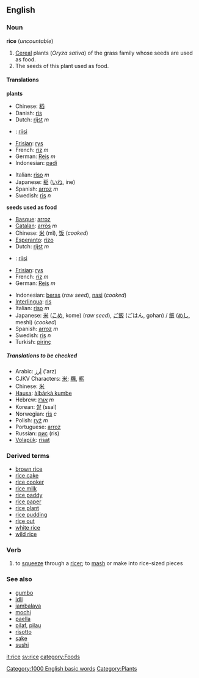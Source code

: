 ==English==
=== Noun ===
'''rice''' (''uncountable'')

#<!--DefNOryza_sativa-->[[Cereal]] plants (''Oryza sativa'') of the grass family whose seeds are used as food.
#<!--DefNOryza_sativa_seed-->The seeds of this plant used as food.

====Translations====

<!--DefNOryza_sativa-->'''plants'''
{{top}}
*Chinese: [[稻]]
*Danish: [[ris]]
*Dutch: [[rijst]] ''m''
*{{fi}}: [[riisi]]
*[[Frisian]]: [[rys]]
*French: [[riz]] ''m''
*German: [[Reis]] ''m''
*Indonesian: [[padi]]
{{mid}}
*Italian: [[riso]] ''m''
*Japanese: [[稲]] ([[いね]], ine)
*Spanish: [[arroz]] ''m''
*Swedish: [[ris]] ''n''
{{bottom}}

<!--DefNOryza_sativa_seed-->'''seeds used as food'''
{{top}}
*[[Basque]]: [[arroz]]
*[[Catalan]]: [[arròs]] ''m''
*Chinese: [[米]] (mǐ), [[饭]] (''cooked'')
*[[Esperanto]]: [[rizo]]
*Dutch: [[rijst]] ''m''
*{{fi}}: [[riisi]]
*[[Frisian]]: [[rys]]
*French: [[riz]] ''m''
*German: [[Reis]] ''m''
{{mid}}
*Indonesian: [[beras]] (''raw seed''), [[nasi]] (''cooked'')
*[[Interlingua]]: [[ris]]
*Italian: [[riso]] ''m''
*Japanese: [[米]] ([[こめ]], kome) (''raw seed''), [[ご飯]] (ごはん, gohan) / [[飯]] ([[めし]], meshi) (''cooked'')
*Spanish: [[arroz]] ''m''
*Swedish: [[ris]] ''n''
*Turkish: [[pirinç]]
{{bottom}}

=====Translations to be checked=====
<!--Remove this section once all of the translations below have been moved into the tables above.-->
{{checktrans}}

*Arabic: [[أرز]] ('arz)
*CJKV Characters: [[米]]; [[糲]], [[粝]]
*Chinese: [[米]]
*[[Hausa]]: [[àlbárkà kumbe]]
*Hebrew: [[אורז]] ''m''
*Korean: [[쌀]] (ssal)
*Norwegian: [[ris]] ''c''
*Polish: [[ryż]] ''m''
*Portuguese: [[arroz]]
*Russian: [[рис]] (ris)
*[[Volapük]]: [[risat]]

===Derived terms===
*[[brown rice]]
*[[rice cake]]
*[[rice cooker]]
*[[rice milk]]
*[[rice paddy]]
*[[rice paper]]
*[[rice plant]]
*[[rice pudding]]
*[[rice out]]
*[[white rice]]
*[[wild rice]]

===Verb===
#<!--VTrSqueeze-->to [[squeeze]] through a [[ricer]]; to [[mash]] or make into rice-sized pieces

===See also===
*[[gumbo]]
*[[idli]]
*[[jambalaya]]
*[[mochi]]
*[[paella]]
*[[pilaf]], [[pilau]]
*[[risotto]]
*[[sake]]
*[[sushi]]
{{Wikipedia}}

[[it:rice]]
[[sv:rice]]
[[Category:1000 English basic words]]
[[category:Foods]]
[[Category:Plants]]